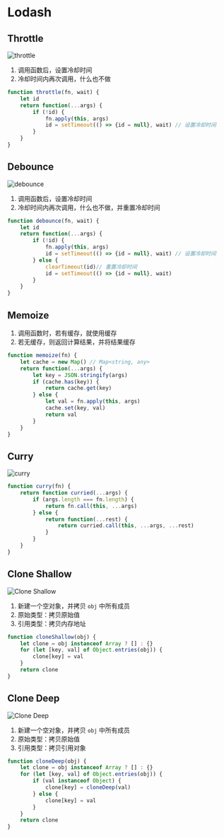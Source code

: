# Lodash
## Throttle
![throttle](public/img/coding/js/lodash/throttle.png)
1. 调用函数后，设置冷却时间
2. 冷却时间内再次调用，什么也不做
```js
function throttle(fn, wait) {
    let id
    return function(...args) {
        if (!id) {
            fn.apply(this, args)
            id = setTimeout(() => {id = null}, wait) // 设置冷却时间
        }
    }
}
```
## Debounce
![debounce](public/img/coding/js/lodash/debounce.png)
1. 调用函数后，设置冷却时间
2. 冷却时间内再次调用，什么也不做，并重置冷却时间
```js
function debounce(fn, wait) {
    let id
    return function(...args) {
        if (!id) {
            fn.apply(this, args)
            id = setTimeout(() => {id = null}, wait) // 设置冷却时间
        } else {
            clearTimeout(id)// 重置冷却时间
            id = setTimeout(() => {id = null}, wait)
        }
    }
}
```
## Memoize
1. 调用函数时，若有缓存，就使用缓存
2. 若无缓存，则返回计算结果，并将结果缓存
```js
function memoize(fn) {
    let cache = new Map() // Map<string, any>
    return function(...args) {
        let key = JSON.stringify(args)
        if (cache.has(key)) {
            return cache.get(key)
        } else {
            let val = fn.apply(this, args)
            cache.set(key, val)
            return val
        }
    }
}
```
## Curry
![curry](public/img/coding/js/lodash/curry.png)
```js
function curry(fn) {
    return function curried(...args) {
        if (args.length === fn.length) {
            return fn.call(this, ...args)
        } else {
            return function(...rest) {
                return curried.call(this, ...args, ...rest)
            }
        }
    }
}
```
## Clone Shallow
![Clone Shallow](public/img/coding/js/lodash/clone-shallow.png)
1. 新建一个空对象，并拷贝 `obj` 中所有成员
2. 原始类型：拷贝原始值
3. 引用类型：拷贝内存地址
```js {4}
function cloneShallow(obj) {
    let clone = obj instanceof Array ? [] : {}
    for (let [key, val] of Object.entries(obj)) {
        clone[key] = val
    }
    return clone
}
```
## Clone Deep
![Clone Deep](public/img/coding/js/lodash/clone-deep.png)
1. 新建一个空对象，并拷贝 `obj` 中所有成员
2. 原始类型：拷贝原始值
3. 引用类型：拷贝引用对象
```js {5,7}
function cloneDeep(obj) {
    let clone = obj instanceof Array ? [] : {}
    for (let [key, val] of Object.entries(obj)) {
        if (val instanceof Object) {
            clone[key] = cloneDeep(val)
        } else {
            clone[key] = val
        }
    }
    return clone
}
```